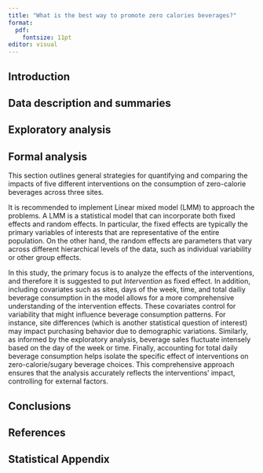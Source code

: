 ```yaml
---
title: "What is the best way to promote zero calories beverages?"
format: 
  pdf:
    fontsize: 11pt
editor: visual
---
```


## Introduction



## Data description and summaries



## Exploratory analysis




## Formal analysis
This section outlines general strategies for quantifying and comparing the impacts of five different interventions on the consumption of zero-calorie beverages across three sites. 

It is recommended to implement Linear mixed model (LMM) to approach the problems. A LMM is a statistical model that can incorporate both fixed effects and random effects. In particular, the fixed effects are typically the primary variables of interests that are representative of the entire population. On the other hand, the random effects are parameters that vary across different hierarchical levels of the data, such as individual variability or other group effects. 

In this study, the primary focus is to analyze the effects of the interventions, and therefore it is suggested to put $Intervention$ as fixed effect. In addition, including covariates such as sites, days of the week, time, and total dailiy beverage consumption in the model allows for a more comprehensive understanding of the intervention effects. These covariates control for variability that might influence beverage consumption patterns. For instance, site differences (which is another statistical question of interest) may impact purchasing behavior due to demographic variations. Similarly, as informed by the exploratory analysis, beverage sales fluctuate intensely based on the day of the week or time. Finally, accounting for total daily beverage consumption helps isolate the specific effect of interventions on zero-calorie/sugary beverage choices. This comprehensive approach ensures that the analysis accurately reflects the interventions' impact, controlling for external factors.


## Conclusions



## References



## Statistical Appendix



